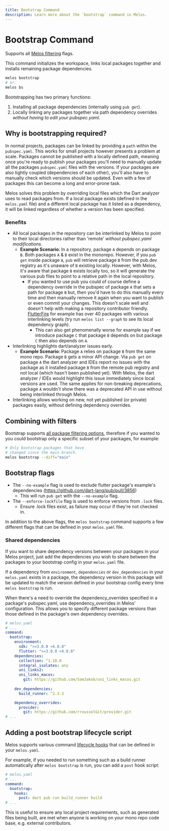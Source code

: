 ```yaml
---
title: Bootstrap Command
description: Learn more about the `bootstrap` command in Melos.
---
```


# Bootstrap Command

<Info>Supports all [Melos filtering](/filters) flags.</Info>

This command initializes the workspace, links local packages together and
installs remaining package dependencies.

```bash
melos bootstrap
# or
melos bs
```

Bootstrapping has two primary functions:

1. Installing all package dependencies (internally using `pub get`).
2. Locally linking any packages together via path dependency overrides _without
   having to edit your pubspec.yaml_.

## Why is bootstrapping required?

In normal projects, packages can be linked by providing a `path` within the
`pubspec.yaml`. This works for small projects however presents a problem at
scale. Packages cannot be published with a locally defined path, meaning once
you're ready to publish your packages you'll need to manually update all the
packages `pubspec.yaml` files with the versions. If your packages are also
tightly coupled (dependencies of each other), you'll also have to manually check
which versions should be updated. Even with a few of packages this can become a
long and error-prone task.

Melos solves this problem by overriding local files which the Dart analyzer uses
to read packages from. If a local package exists (defined in the `melos.yaml`
file) and a different local package has it listed as a dependency, it will be
linked regardless of whether a version has been specified.

### Benefits

- All local packages in the repository can be interlinked by Melos to point to
  their local directories rather than 'remote' _without pubspec.yaml
  modifications_.
  - **Example Scenario**: In a repository, package `A` depends on package `B`.
    Both packages `A` & `B` exist in the monorepo. However, if you `pub get`
    inside package `A`, `pub` will retrieve package `B` from the pub.dev
    registry as it's unaware of `B` existing locally. However, with Melos, it's
    aware that package `B` exists locally too, so it will generate the various
    pub files to point to a relative path in the local repository.
    - If you wanted to use pub you could of course define a dependency override
      in the pubspec of package `A` that sets a path for package `B` but, then
      you'd have to do this manually every time and then manually remove it
      again when you want to publish or even commit your changes. This doesn't
      scale well and doesn't help with making a repository contributor friendly.
      [FlutterFire](https://github.com/FirebaseExtended/flutterfire) for example
      has over 40 packages with various interlinking levels (try run
      `melos list --graph` to see its local dependency graph).
      - This can also get phenomenally worse for example say if we introduce
        package `C` that package `B` depends on but package `C` then also
        depends on `A`.
- Interlinking highlights dart/analyzer issues early.
  - **Example Scenario**: Package `A` relies on package `B` from the same mono
    repo. Package `B` gets a minor API change. Via `pub get` on package `A` the
    dart analyzer and IDEs report no issues with the package as it installed
    package `B` from the remote pub registry and not local (which hasn't been
    published yet). With Melos, the dart analyzer / IDEs would highlight this
    issue immediately since local versions are used. The same applies for
    non-breaking deprecations, package `A` wouldn't show there was a deprecated
    API in use without being interlinked through Melos.
- Interlinking allows working on new, not yet published (or private) packages
  easily, without defining dependency overrides.

## Combining with filters

Bootstrap supports [all package filtering options](/filters), therefore if you
wanted to you could bootstrap only a specific subset of your packages, for
example:

```bash
# Only bootstrap packages that have
# changed since the main branch.
melos bootstrap --diff="main"
```

## Bootstrap flags

- The `--no-example` flag is used to exclude flutter package's example's dependencies (https://github.com/dart-lang/pub/pull/3856)
    - This will run `pub get` with the `--no-example` flag.
- The `--enforce-lockfile` flag is used to enforce versions from `.lock` files.
    - Ensure .lock files exist, as failure may occur if they're not checked in.


In addition to the above flags, the `melos bootstrap` command supports a few different flags that can be defined in
 your `melos.yaml` file.


### Shared dependencies

If you want to share dependency versions between your packages in your Melos
project, just add the dependencies you wish to share between the packages to
your bootstrap config in your `melos.yaml` file.

If a dependency from `environment`, `dependencies` or `dev_dependencies` in
your `melos.yaml` exists in a package, the dependency version in this
package will be updated to match the version defined in your
bootstrap config every time `melos bootstrap` is run.

When there's a need to override the dependency_overrides
specified in a package's pubspec.yaml, use dependency_overrides in Melos' configuration.
This allows you to specify different package versions than those defined in the package's
own dependency overrides.

```yaml
# melos.yaml
# ...
command:
  bootstrap:
    environment:
      sdk: ">=3.0.0 <4.0.0"
      flutter: ">=3.0.0 <4.0.0"
    dependencies:
      collection: ^1.18.0
      integral_isolates: any
      uni_links2:
      uni_links_macos:
        git: https://github.com/SamJakob/uni_links_macos.git
    
    dev_dependencies:
      build_runner: ^2.3.3

    dependency_overrides:
      provider:
        git: https://github.com/rrousselGit/provider.git	
# ...
```

## Adding a post bootstrap lifecycle script

Melos supports various command [lifecycle hooks](/configuration/scripts#hooks)
that can be defined in your `melos.yaml`.

For example, if you needed to run something such as a build runner automatically
after `melos bootstrap` is run, you can add a `post` hook script:

```yaml
# melos.yaml
# ...
command:
  bootstrap:
    hooks:
      post: dart pub run build_runner build
# ...
```

This is useful to ensure any local project requirements, such as generated files
being built, are met when anyone is working on your mono repo code base, e.g.
external contributors.
